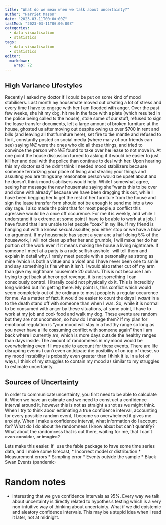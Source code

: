 ```yaml
---
title: "What do we mean when we talk about uncertainty?"
author: "Harriet Mason"
date: "2023-03-11T00:00:00Z"
lastMod: "2023-03-11T00:00:00Z"
categories:
  - data visualisation
  - statistics
tags:
  - data visualisation
  - statistics
editor: 
  markdown: 
    wrap: 72
---
```


## High Variance Lifestyles
Recently I asked my doctor if I could be put on some kind of mood stabilisers. Last month my housemate moved out creating a lot of stress and every time I have to engage with her I am flooded with anger. Over the past few weeks, she hit my dog, hit me in the face with a plate (which resulted in the police being called to the house), stole some of our stuff, refused to sign the lease transfer documents, left a large amount of broken furniture at the house,  ghosted us after moving out despite owing us over $700 in rent and bills (and leaving all that furniture here), set fire to the mantle and refused to fix it, constantly posted on social media (where many of our friends can see) saying *WE* were the ones who did all these things, and tried to convince the person who *WE* found to take over her lease to not move in. At one point the house discussion turned to asking if it would be easier to just kill her and deal with the police than continue to deal with her. Upon hearing this my doctor said he didn't think I needed mood stabilizers because someone terrorizing your place of living and stealing your things and assulting you are things any reasonable person would be upset about and he doesn't think mood stabilisers would help. While I somewhat agree, seeing her message the new housemate saying she "wants this to be over and done with already" because we have been dragging this out, while I have been begging her to get the rest of her furniture from the house and sign the lease transfer form should not be enough to send me into a two day rage. I also made the point that for most people, a conflict this agressive would be a once off occurence. For me it is weekly, and while I understand it is extreme, at some point I have to be able to work at a job. I have found that I am unable to let people "coax" in my life. If my friend is hanging out with a known sexual assulter, you either stop or we have a blow up argument. If my housemate has spent a year and a half doing 5% of the housework, I will not clean up after her and grumble, I will make her do her portion of the work even if it means making the house a living nightmare. If someone I meet at a party is a rude selfish asshole I will tell them and explain in detail why. I rarely meet people with a personality as strong as mine (which is both a virtue and a vice) and I have never been one to smile and say something is fine when it isn't. I would also rather cut off my arm than give my nightmare housemate 20 dollars. This is not because I am trying to get back at her or get revenge, it is not something I can consciously control. I literally could not physically do it. This is incredibly long winded but I'm getting there. My point is, this conflict which would seem completely out of the ordinary to most people is a regular occurence for me. As a matter of fact, it would be easier to count the days I *wasnt* in a to the death stand off with someone than when I was. So, while it is normal to be consumed with anger by these situations, at some point, I have to work at my job and cook food and walk my dog. These events are random but they are not uncommon, so how do I manage them? If my plan for emotional regulation is "your mood will stay in a healthy range so long as you never have a life consuming conflict with someone again" then I am back where I currently am, which is more days outside the healthy ranges than days inside. The amount of randomness in my mood would be overwhelming even if I *was* able to account for these events. There are life disrupting events I can't even anticipate the posibility of on top of these, so my mood instability is probably even greater than I think it is. In a lot of ways, I think of my struggles to contain my mood as similar to my struggles to estimate uncertainty.

## Sources of Uncertainty
In order to communicate uncertainty, you first need to be able to calculate it. When we have an estimate and we need to construct a confidence interval around it, however this is not as straight a shot as we might think. When I try to think about estimating a true confidence interval, accounting for every possible random event, I become so overwhelmed it gives me anxiety. When I make a confidence interval, what information do I account for? What do I do about the randomness I know about but can't quantify? What about the randomness that is out there, waiting for me, that I can't even consider, or imagine? 

Lets make this easier. If I use the fable package to  have some time series data, and I make some forecast, 
* Incorrect model or distribution
* Measurement errors
* Sampling error
* Events outside the sample
* Black Swan Events (pandemic)

# Random notes
- interesting that we give confidence intervals as 95%. Every way we talk about uncertainty is directly related to hypothesis testing which is a very non-intuitive way of thinking about uncertainty. What if we did epistemic and aleatory confidence intervals. This may be a stupid idea when I read it later, not at midnight.
